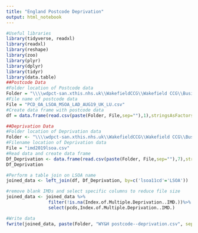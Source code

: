 ---
title: "England Postcode Deprivation"
output: html_notebook
---

```{r}
#Useful libraries
library(tidyverse, readxl)
library(readxl)
library(reshape)
library(zoo)
library(plyr)
library(dplyr)
library(tidyr)
library(data.table)
##Postcode Data
#Folder location of Postcode data
Folder = "\\\\wdpct-san.xthis.nhs.uk\\WakefieldCCG\\Wakefield CCG\\Business Unit\\Meetings and Groups\\10CC & Healthy Futures\\2016\\BI\\Reference Data\\"
#File name of postcode data
File = "PCD_OA_LSOA_MSOA_LAD_AUG19_UK_LU.csv"
#Create data frame with postcode data
df = data.frame(read.csv(paste(Folder, File,sep=""),1),stringsAsFactors=TRUE)
```
```{r}

##Deprivation Data
#Folder location of Deprivation data
Folder <- "\\\\wdpct-san.xthis.nhs.uk\\WakefieldCCG\\Wakefield CCG\\Business Unit\\Meetings and Groups\\10CC & Healthy Futures\\2016\\BI\\Demographic and Public health Data\\Deprivation\\"
#Filename location of Deprivation data
File = "imd2019lsoa.csv"
#Read data and create data frame
Df_Deprivation <- data.frame(read.csv(paste(Folder, File,sep=""),7),stringsAsFactors=TRUE)
Df_Deprivation
```
```{r}
#Perform a table join on LSOA name
joined_data <- left_join(df, Df_Deprivation, by=c('lsoa11cd'='LSOA'))

#remove blank IMDs and select specific columns to reduce file size
joined_data <- joined_data %>% 
                filter(!is.na(Index.of.Multiple.Deprivation..IMD.))%>%
                select(pcds,Index.of.Multiple.Deprivation..IMD.)

#Write data
fwrite(joined_data, paste(Folder, "WY&H postcode--deprivation.csv", sep=""))
```

